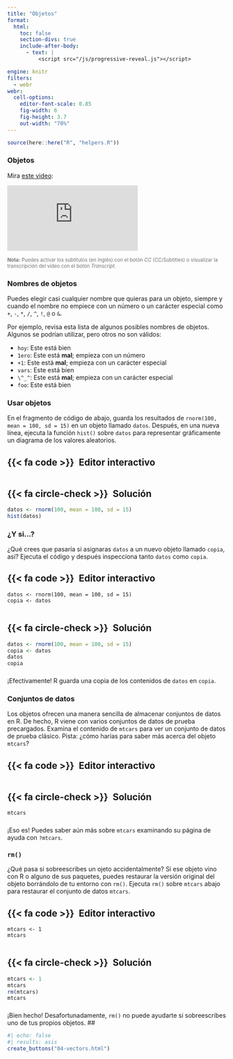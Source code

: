 ```yaml
---
title: "Objetos"
format:
  html: 
    toc: false
    section-divs: true
    include-after-body: 
      - text: |
          <script src="/js/progressive-reveal.js"></script>

engine: knitr
filters:
  - webr
webr:
  cell-options:
    editor-font-scale: 0.85
    fig-width: 6
    fig-height: 3.7
    out-width: "70%"
---
```


```r
source(here::here("R", "helpers.R"))
```

### Objetos {.no-hide}

Mira [este video](https://vimeo.com/220493412):

```{=html}
<div class="ratio ratio-4x3">
<iframe src="https://player.vimeo.com/video/220493412" frameborder="0" allow="autoplay; fullscreen; picture-in-picture" allowfullscreen></iframe>
</div>
```

[**Nota:** Puedes activar los subtítulos (en inglés) con el botón _CC_ (CC/Subtitles) o visualizar la transcripción del video con el botón _Transcript_.]{style="font-size:.8em;opacity:.6"}

### Nombres de objetos

Puedes elegir casi cualquier nombre que quieras para un objeto, siempre y cuando el nombre no empiece con un número o un carácter especial como `+`, `-`, `*`, `/`, `^`, `!`, `@` o `&`. 

Por ejemplo, revisa esta lista de algunos posibles nombres de objetos. Algunos se podrían utilizar, pero otros no son válidos:

- `hoy`: Este está bien
- `1ero`: Este está **mal**; empieza con un número
- `+1`: Este está **mal**; empieza con un carácter especial
- `vars`: Este está bien
- `\^_^`: Este está **mal**; empieza con un carácter especial
- `foo`: Este está bien


### Usar objetos

En el fragmento de código de abajo, guarda los resultados de `rnorm(100, mean = 100, sd = 15)` en un objeto llamado `datos`. Después, en una nueva línea, ejecuta la función `hist()` sobre `datos` para representar gráficamente un diagrama de los valores aleatorios.

::: {.panel-tabset}
## {{< fa code >}}&ensp;Editor interactivo

```webr-r



```

## {{< fa circle-check >}}&ensp;Solución

```r
datos <- rnorm(100, mean = 100, sd = 15)
hist(datos)
```

:::

### ¿Y si...?

¿Qué crees que pasaría si asignaras `datos` a un nuevo objeto llamado `copia`, así? Ejecuta el código y después inspecciona tanto `datos` como `copia`.

::: {.panel-tabset}
## {{< fa code >}}&ensp;Editor interactivo

```webr-r
datos <- rnorm(100, mean = 100, sd = 15)
copia <- datos


```

## {{< fa circle-check >}}&ensp;Solución

```r
datos <- rnorm(100, mean = 100, sd = 15)
copia <- datos
datos
copia
```

:::

###

¡Efectivamente! R guarda una copia de los contenidos de `datos` en `copia`.

### Conjuntos de datos

Los objetos ofrecen una manera sencilla de almacenar conjuntos de datos en R. De hecho, R viene con varios conjuntos de datos de prueba precargados. Examina el contenido de `mtcars` para ver un conjunto de datos de prueba clásico. Pista: ¿cómo harías para saber más acerca del objeto `mtcars`?

::: {.panel-tabset}
## {{< fa code >}}&ensp;Editor interactivo

```webr-r



```

## {{< fa circle-check >}}&ensp;Solución

```r
mtcars
```

:::

###

¡Eso es! Puedes saber aún más sobre `mtcars` examinando su página de ayuda con `?mtcars`.

### `rm()`

¿Qué pasa si sobreescribes un ojeto accidentalmente? Si ese objeto vino con R o alguno de sus paquetes, puedes restaurar la versión original del objeto borrándolo de tu entorno con `rm()`. Ejecuta `rm()` sobre `mtcars` abajo para restaurar el conjunto de datos `mtcars`.

::: {.panel-tabset}
## {{< fa code >}}&ensp;Editor interactivo

```webr-r
mtcars <- 1
mtcars


```

## {{< fa circle-check >}}&ensp;Solución

```r
mtcars <- 1
mtcars
rm(mtcars)
mtcars
```

:::

###

¡Bien hecho! Desafortunadamente, `rm()` no puede ayudarte si sobreescribes uno de tus propios objetos.
##

```r
#| echo: false
#| results: asis
create_buttons("04-vectors.html")
```
